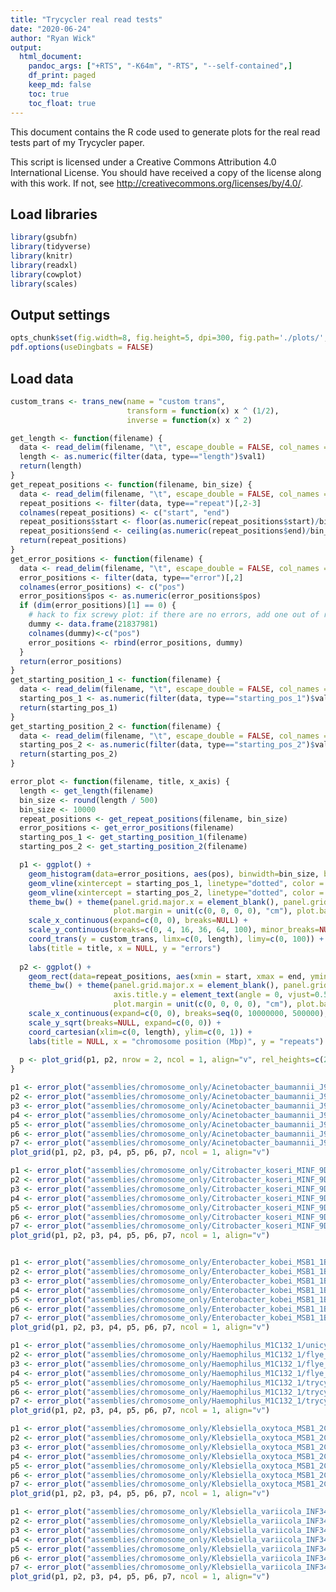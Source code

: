 ```yaml
---
title: "Trycycler real read tests"
date: "2020-06-24"
author: "Ryan Wick"
output:
  html_document:
    pandoc_args: ["+RTS", "-K64m", "-RTS", "--self-contained",]
    df_print: paged
    keep_md: false
    toc: true
    toc_float: true
---
```


This document contains the R code used to generate plots for the real read tests part of my Trycycler paper.

This script is licensed under a Creative Commons Attribution 4.0 International License. You should have received a copy of the license along with this work. If not, see <http://creativecommons.org/licenses/by/4.0/>.


## Load libraries

```r
library(gsubfn)
library(tidyverse)
library(knitr)
library(readxl)
library(cowplot)
library(scales)
```


## Output settings

```r
opts_chunk$set(fig.width=8, fig.height=5, dpi=300, fig.path='./plots/', echo=TRUE, dev=c('png','pdf'), warning=FALSE, message=FALSE)
pdf.options(useDingbats = FALSE)
```


## Load data

```r
custom_trans <- trans_new(name = "custom trans",
                          transform = function(x) x ^ (1/2),
                          inverse = function(x) x ^ 2)

get_length <- function(filename) {
  data <- read_delim(filename, "\t", escape_double = FALSE, col_names = c("type", "val1", "val2"), trim_ws = TRUE)
  length <- as.numeric(filter(data, type=="length")$val1)
  return(length)
}
get_repeat_positions <- function(filename, bin_size) {
  data <- read_delim(filename, "\t", escape_double = FALSE, col_names = c("type", "val1", "val2"), trim_ws = TRUE)
  repeat_positions <- filter(data, type=="repeat")[,2-3]
  colnames(repeat_positions) <- c("start", "end")
  repeat_positions$start <- floor(as.numeric(repeat_positions$start)/bin_size)*bin_size  # round start positions down
  repeat_positions$end <- ceiling(as.numeric(repeat_positions$end)/bin_size)*bin_size    # round end positions up
  return(repeat_positions)
}
get_error_positions <- function(filename) {
  data <- read_delim(filename, "\t", escape_double = FALSE, col_names = c("type", "val1", "val2"), trim_ws = TRUE)
  error_positions <- filter(data, type=="error")[,2]
  colnames(error_positions) <- c("pos")
  error_positions$pos <- as.numeric(error_positions$pos)
  if (dim(error_positions)[1] == 0) {
    # hack to fix screwy plot: if there are no errors, add one out of range (otherwise the y axis doesn't draw)
    dummy <- data.frame(21837981)
    colnames(dummy)<-c("pos")
    error_positions <- rbind(error_positions, dummy)
  }
  return(error_positions)
}
get_starting_position_1 <- function(filename) {
  data <- read_delim(filename, "\t", escape_double = FALSE, col_names = c("type", "val1", "val2"), trim_ws = TRUE)
  starting_pos_1 <- as.numeric(filter(data, type=="starting_pos_1")$val1)
  return(starting_pos_1)
}
get_starting_position_2 <- function(filename) {
  data <- read_delim(filename, "\t", escape_double = FALSE, col_names = c("type", "val1", "val2"), trim_ws = TRUE)
  starting_pos_2 <- as.numeric(filter(data, type=="starting_pos_2")$val1)
  return(starting_pos_2)
}

error_plot <- function(filename, title, x_axis) {
  length <- get_length(filename)
  bin_size <- round(length / 500)
  bin_size <- 10000
  repeat_positions <- get_repeat_positions(filename, bin_size)
  error_positions <- get_error_positions(filename)
  starting_pos_1 <- get_starting_position_1(filename)
  starting_pos_2 <- get_starting_position_2(filename)

  p1 <- ggplot() +
    geom_histogram(data=error_positions, aes(pos), binwidth=bin_size, boundary=0) +
    geom_vline(xintercept = starting_pos_1, linetype="dotted", color = "magenta", size = 0.75) +
    geom_vline(xintercept = starting_pos_2, linetype="dotted", color = "magenta", size = 0.75) +
    theme_bw() + theme(panel.grid.major.x = element_blank(), panel.grid.minor.x = element_blank(),
                       plot.margin = unit(c(0, 0, 0, 0), "cm"), plot.background = element_blank()) +
    scale_x_continuous(expand=c(0, 0), breaks=NULL) +
    scale_y_continuous(breaks=c(0, 4, 16, 36, 64, 100), minor_breaks=NULL, expand=c(0, 0)) +
    coord_trans(y = custom_trans, limx=c(0, length), limy=c(0, 100)) +
    labs(title = title, x = NULL, y = "errors")
  
  p2 <- ggplot() +
    geom_rect(data=repeat_positions, aes(xmin = start, xmax = end, ymin = 0, ymax = 1), fill = "red", alpha = 1) +
    theme_bw() + theme(panel.grid.major.x = element_blank(), panel.grid.minor.x = element_blank(),
                       axis.title.y = element_text(angle = 0, vjust=0.5),
                       plot.margin = unit(c(0, 0, 0, 0), "cm"), plot.background = element_blank()) +
    scale_x_continuous(expand=c(0, 0), breaks=seq(0, 10000000, 500000), labels=seq(0, 10, 0.5)) +
    scale_y_sqrt(breaks=NULL, expand=c(0, 0)) +
    coord_cartesian(xlim=c(0, length), ylim=c(0, 1)) +
    labs(title = NULL, x = "chromosome position (Mbp)", y = "repeats")
  
  p <- plot_grid(p1, p2, nrow = 2, ncol = 1, align="v", rel_heights=c(2.3, 1))
}

p1 <- error_plot("assemblies/chromosome_only/Acinetobacter_baumannii_J9/unicycler_hybrid_chromosome.errors", "Unicycler hybrid")
p2 <- error_plot("assemblies/chromosome_only/Acinetobacter_baumannii_J9/flye_chromosome.errors", "Flye")
p3 <- error_plot("assemblies/chromosome_only/Acinetobacter_baumannii_J9/flye_medaka_chromosome.errors", "Flye+Medaka")
p4 <- error_plot("assemblies/chromosome_only/Acinetobacter_baumannii_J9/flye_medaka_pilon_chromosome.errors", "Flye+Medaka+Pilon")
p5 <- error_plot("assemblies/chromosome_only/Acinetobacter_baumannii_J9/trycycler_chromosome.errors", "Trycycler")
p6 <- error_plot("assemblies/chromosome_only/Acinetobacter_baumannii_J9/trycycler_medaka_chromosome.errors", "Trycycler+Medaka")
p7 <- error_plot("assemblies/chromosome_only/Acinetobacter_baumannii_J9/trycycler_medaka_pilon_chromosome.errors", "Trycycler+Medaka+Pilon")
plot_grid(p1, p2, p3, p4, p5, p6, p7, ncol = 1, align="v")

p1 <- error_plot("assemblies/chromosome_only/Citrobacter_koseri_MINF_9D/unicycler_hybrid_chromosome.errors", "Unicycler hybrid")
p2 <- error_plot("assemblies/chromosome_only/Citrobacter_koseri_MINF_9D/flye_chromosome.errors", "Flye")
p3 <- error_plot("assemblies/chromosome_only/Citrobacter_koseri_MINF_9D/flye_medaka_chromosome.errors", "Flye+Medaka")
p4 <- error_plot("assemblies/chromosome_only/Citrobacter_koseri_MINF_9D/flye_medaka_pilon_chromosome.errors", "Flye+Medaka+Pilon")
p5 <- error_plot("assemblies/chromosome_only/Citrobacter_koseri_MINF_9D/trycycler_chromosome.errors", "Trycycler")
p6 <- error_plot("assemblies/chromosome_only/Citrobacter_koseri_MINF_9D/trycycler_medaka_chromosome.errors", "Trycycler+Medaka")
p7 <- error_plot("assemblies/chromosome_only/Citrobacter_koseri_MINF_9D/trycycler_medaka_pilon_chromosome.errors", "Trycycler+Medaka+Pilon")
plot_grid(p1, p2, p3, p4, p5, p6, p7, ncol = 1, align="v")


p1 <- error_plot("assemblies/chromosome_only/Enterobacter_kobei_MSB1_1B/unicycler_hybrid_chromosome.errors", "Unicycler hybrid")
p2 <- error_plot("assemblies/chromosome_only/Enterobacter_kobei_MSB1_1B/flye_chromosome.errors", "Flye")
p3 <- error_plot("assemblies/chromosome_only/Enterobacter_kobei_MSB1_1B/flye_medaka_chromosome.errors", "Flye+Medaka")
p4 <- error_plot("assemblies/chromosome_only/Enterobacter_kobei_MSB1_1B/flye_medaka_pilon_chromosome.errors", "Flye+Medaka+Pilon")
p5 <- error_plot("assemblies/chromosome_only/Enterobacter_kobei_MSB1_1B/trycycler_chromosome.errors", "Trycycler")
p6 <- error_plot("assemblies/chromosome_only/Enterobacter_kobei_MSB1_1B/trycycler_medaka_chromosome.errors", "Trycycler+Medaka")
p7 <- error_plot("assemblies/chromosome_only/Enterobacter_kobei_MSB1_1B/trycycler_medaka_pilon_chromosome.errors", "Trycycler+Medaka+Pilon")
plot_grid(p1, p2, p3, p4, p5, p6, p7, ncol = 1, align="v")

p1 <- error_plot("assemblies/chromosome_only/Haemophilus_M1C132_1/unicycler_hybrid_chromosome.errors", "Unicycler hybrid")
p2 <- error_plot("assemblies/chromosome_only/Haemophilus_M1C132_1/flye_chromosome.errors", "Flye")
p3 <- error_plot("assemblies/chromosome_only/Haemophilus_M1C132_1/flye_medaka_chromosome.errors", "Flye+Medaka")
p4 <- error_plot("assemblies/chromosome_only/Haemophilus_M1C132_1/flye_medaka_pilon_chromosome.errors", "Flye+Medaka+Pilon")
p5 <- error_plot("assemblies/chromosome_only/Haemophilus_M1C132_1/trycycler_chromosome.errors", "Trycycler")
p6 <- error_plot("assemblies/chromosome_only/Haemophilus_M1C132_1/trycycler_medaka_chromosome.errors", "Trycycler+Medaka")
p7 <- error_plot("assemblies/chromosome_only/Haemophilus_M1C132_1/trycycler_medaka_pilon_chromosome.errors", "Trycycler+Medaka+Pilon")
plot_grid(p1, p2, p3, p4, p5, p6, p7, ncol = 1, align="v")

p1 <- error_plot("assemblies/chromosome_only/Klebsiella_oxytoca_MSB1_2C/unicycler_hybrid_chromosome.errors", "Unicycler hybrid")
p2 <- error_plot("assemblies/chromosome_only/Klebsiella_oxytoca_MSB1_2C/flye_chromosome.errors", "Flye")
p3 <- error_plot("assemblies/chromosome_only/Klebsiella_oxytoca_MSB1_2C/flye_medaka_chromosome.errors", "Flye+Medaka")
p4 <- error_plot("assemblies/chromosome_only/Klebsiella_oxytoca_MSB1_2C/flye_medaka_pilon_chromosome.errors", "Flye+Medaka+Pilon")
p5 <- error_plot("assemblies/chromosome_only/Klebsiella_oxytoca_MSB1_2C/trycycler_chromosome.errors", "Trycycler")
p6 <- error_plot("assemblies/chromosome_only/Klebsiella_oxytoca_MSB1_2C/trycycler_medaka_chromosome.errors", "Trycycler+Medaka")
p7 <- error_plot("assemblies/chromosome_only/Klebsiella_oxytoca_MSB1_2C/trycycler_medaka_pilon_chromosome.errors", "Trycycler+Medaka+Pilon")
plot_grid(p1, p2, p3, p4, p5, p6, p7, ncol = 1, align="v")

p1 <- error_plot("assemblies/chromosome_only/Klebsiella_variicola_INF345/unicycler_hybrid_chromosome.errors", "Unicycler hybrid")
p2 <- error_plot("assemblies/chromosome_only/Klebsiella_variicola_INF345/flye_chromosome.errors", "Flye")
p3 <- error_plot("assemblies/chromosome_only/Klebsiella_variicola_INF345/flye_medaka_chromosome.errors", "Flye+Medaka")
p4 <- error_plot("assemblies/chromosome_only/Klebsiella_variicola_INF345/flye_medaka_pilon_chromosome.errors", "Flye+Medaka+Pilon")
p5 <- error_plot("assemblies/chromosome_only/Klebsiella_variicola_INF345/trycycler_chromosome.errors", "Trycycler")
p6 <- error_plot("assemblies/chromosome_only/Klebsiella_variicola_INF345/trycycler_medaka_chromosome.errors", "Trycycler+Medaka")
p7 <- error_plot("assemblies/chromosome_only/Klebsiella_variicola_INF345/trycycler_medaka_pilon_chromosome.errors", "Trycycler+Medaka+Pilon")
plot_grid(p1, p2, p3, p4, p5, p6, p7, ncol = 1, align="v")
```